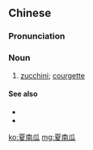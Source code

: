 ==Chinese==
{{zh-forms|type=12}}

===Pronunciation===
{{zh-pron
|m=xiànánguā
|c=haa6 naam4 gwaa1
|cat=n
}}

===Noun===
{{zh-noun}}

# [[zucchini]]; [[courgette]]

====See also====
* {{zh-l|毛瓜}}
* {{zh-l|節瓜}}

{{zh-cat|Vegetables}}

[[ko:夏南瓜]]
[[mg:夏南瓜]]